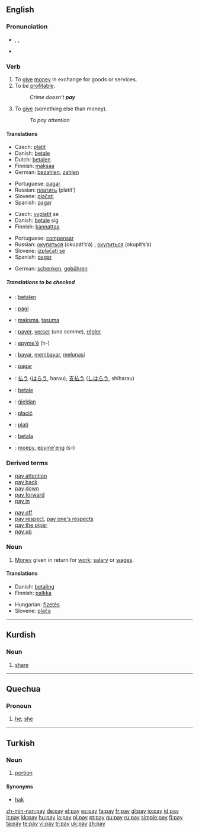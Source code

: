 {{wikipedia|dab=pay}}
==English==

{{rank|pass|doing|note|548|pay|red|unto|receive}}

===Pronunciation===
*{{enPR|pā}}, {{IPA|/peɪ/}}, {{SAMPA|/peI/}}
*{{audio|en-us-pay.ogg|Audio (US)}}
*:{{rhymes|eɪ}}

===Verb===
{{en-verb|pays|paying|paid|paid}}

# To [[give]] [[money]] in exchange for goods or services.
# To be [[profitable]].
#:''Crime doesn’t '''pay'''''
# {{context|figurative}} To [[give]] (something else than money).
#:''To pay attention''

====Translations====
{{trans-top|to give money in exchange for goods or services}}
*Czech: [[platit]]
*Danish: [[betale]]
*Dutch: [[betalen]]
*Finnish: [[maksaa]]
*German: [[bezahlen]], [[zahlen]]
{{trans-mid}}
*Portuguese: [[pagar]]
*Russian: [[платить]] (platít’) {{impf}}
*Slovene: [[plačati]]
*Spanish: [[pagar]]
{{trans-bottom}}

{{trans-top|to be profitable}}
*Czech: [[vyplatit]] se
*Danish: [[betale]] sig
*Finnish: [[kannattaa]]
{{trans-mid}}
*Portuguese: [[compensar]]
*Russian: [[окупаться]] (okupát’s’a) {{impf}}, [[окупиться]] (okupít’s’a) {{pf}}
*Slovene: [[izplačati se]]
*Spanish: [[pagar]]
{{trans-bottom}}

{{trans-top|to give}}
*German: [[schenken]], [[gebühren]]
{{trans-mid}}
{{trans-bottom}}


=====Translations to be checked=====
{{checktrans}}
{{trans-top|translations to be checked}}
*{{ttbc|Dutch}}: [[betalen]]
*{{ttbc|Esperanto}}: [[pagi]]
*{{ttbc|Estonian}}: [[maksma]], [[tasuma]]
*{{ttbc|French}}: [[payer]], [[verser]] (une somme), [[régler]]
*{{ttbc|Guarani}}: [[epyme'ẽ]] (h-)
*{{ttbc|Indonesian}}: [[bayar]], [[bayar|membayar]], [[lunas|melunasi]]
*{{ttbc|Interlingua}}: [[pagar]]
{{trans-mid}}
*{{ttbc|Japanese}}: [[払う]] ([[はらう]], harau), [[支払う]] ([[しはらう]], shiharau)
*{{ttbc|Norwegian}}: [[betale]]
*{{ttbc|Old English}}: [[gieldan|ġieldan]]
*{{ttbc|Polish}}: [[płacić]]
*{{ttbc|Romanian}}: [[plati]]
*{{ttbc|Swedish}}: [[betala]]
*{{ttbc|Tupinambá}}: [[moepy]], [[epyme'eng]] (s-)
{{trans-bottom}}

===Derived terms===
{{top2}}
*[[pay attention]]
*[[pay back]]
*[[pay down]]
*[[pay forward]]
*[[pay in]]
{{mid2}}
*[[pay off]]
*[[pay respect]], [[pay one's respects]]
*[[pay the piper]]
*[[pay up]]
{{bottom}}

===Noun===
{{en-noun|-}}

# [[money|Money]] given in return for [[work]]; [[salary]] or [[wages]].

====Translations====
{{trans-top|money given in return for work}}
*Danish: [[betaling]] {{c}}
*Finnish: [[palkka]]
{{trans-mid}}
*Hungarian: [[fizetés]]
*Slovene: [[plača]] {{f}}
{{trans-bottom}}

----

==Kurdish==

===Noun===
{{infl|ku|noun}}

# [[share]]

----

==Quechua==

===Pronoun===
{{infl|qu|pronoun}}

# [[he]]; [[she]]

----

==Turkish==

===Noun===
{{infl|tr|noun}}

# [[portion]]

====Synonyms====
*[[hak]]

[[zh-min-nan:pay]]
[[de:pay]]
[[el:pay]]
[[es:pay]]
[[fa:pay]]
[[fr:pay]]
[[gl:pay]]
[[io:pay]]
[[id:pay]]
[[it:pay]]
[[kk:pay]]
[[hu:pay]]
[[ja:pay]]
[[pl:pay]]
[[pt:pay]]
[[qu:pay]]
[[ru:pay]]
[[simple:pay]]
[[fi:pay]]
[[ta:pay]]
[[te:pay]]
[[vi:pay]]
[[tr:pay]]
[[uk:pay]]
[[zh:pay]]